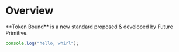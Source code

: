 
# Overview

<Callout emoji="✍🏽">
  **Token Bound** is a new standard proposed & developed by Future Primitive.
</Callout>

```ts copy
console.log("hello, whirl");
```
